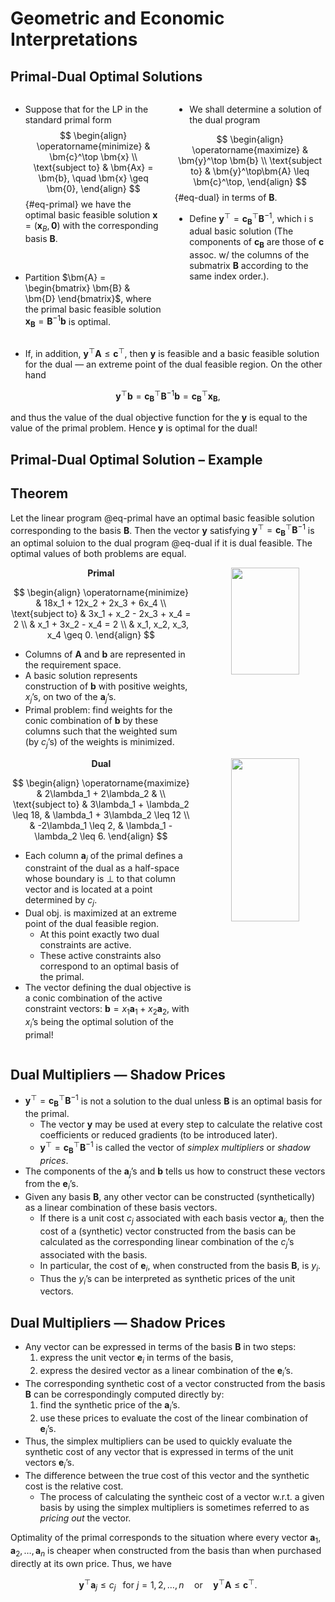 # Geometric and Economic Interpretations

## Primal-Dual Optimal Solutions {.smaller}

:::: {.columns}

::: {.column width="50%"}
* Suppose that for the LP in the standard primal form
$$
\begin{align}
\operatorname{minimize} & \bm{c}^\top \bm{x} \\
\text{subject to} & \bm{Ax} = \bm{b}, \quad \bm{x} \geq \bm{0},
\end{align}
$$ {#eq-primal}
we have the optimal basic feasible solution $\bm{x} = (\bm{x}_B, \bm{0})$ with
the corresponding basis $\bm{B}$.

&nbsp;

* Partition $\bm{A} = \begin{bmatrix} \bm{B} & \bm{D} \end{bmatrix}$, where the
primal basic feasible solution $\bm{x}_{\bm{B}} = \bm{B}^{-1}\bm{b}$ is optimal.
:::

::: {.column width="50%"}
* We shall determine a solution of the dual program

$$
\begin{align}
\operatorname{maximize} & \bm{y}^\top \bm{b} \\
\text{subject to} & \bm{y}^\top\bm{A} \leq \bm{c}^\top,
\end{align}
$$ {#eq-dual}
in terms of $\bm{B}$.

* Define $\bm{y}^\top = \bm{c}_{\bm{B}}^\top \bm{B}^{-1}$, which i s adual basic
solution (The components of $\bm{c}_{\bm{B}}$ are those of $\bm{c}$ assoc. w/
the columns of the submatrix $\bm{B}$ according to the same index order.).
:::

::::

* If, in addition, $\bm{y}^\top\bm{A} \leq \bm{c}^\top$, then $\bm{y}$ is
feasible and a basic feasible solution for the dual &mdash; an extreme point of
the dual feasible region. On the other hand

$$
\bm{y}^\top\bm{b} = \bm{c}_{\bm{B}}^\top \bm{B}^{-1}\bm{b} =
\bm{c}_{\bm{B}}^\top\bm{x}_{\bm{B}},
$$

and thus the value of the dual objective function for the $\bm{y}$ is equal to
the value of the primal problem. Hence $\bm{y}$ is optimal for the dual!


## Primal-Dual Optimal Solution &ndash; Example {.smaller}

::: {.callout-tip icon=false}
## Theorem
Let the linear program @eq-primal have an optimal basic feasible solution
corresponding to the basis $\bm{B}$. Then the vector $\bm{y}$ satisfying
$\bm{y}^\top = \bm{c}_{\bm{B}}^\top \bm{B}^{-1}$ is an optimal soluion to the
dual program @eq-dual if it is dual feasible. The optimal values of both
problems are equal.
:::

::: {.r-stack}

:::: {.columns .fragment .fade-out}

::: {.column width="60%"}
<center> **Primal** </center>
$$
\begin{align}
\operatorname{minimize} & 18x_1 + 12x_2 + 2x_3 + 6x_4 \\
\text{subject to} & 3x_1 + x_2 - 2x_3 + x_4 = 2 \\
& x_1 + 3x_2 - x_4 = 2 \\
& x_1, x_2, x_3, x_4 \geq 0.
\end{align}
$$

::: {.callout-note appearance="minimal"}
* Columns of $\bm{A}$ and $\bm{b}$ are represented in the requirement space.
* A basic solution represents construction of $\bm{b}$ with positive weights,
$x_j$'s, on two of the $\bm{a}_j$'s.
* Primal problem: find weights for the conic combination of $\bm{b}$ by these
columns such that the weighted sum (by $c_j$'s) of the weights is minimized.
:::


:::

::: {.column width="40%"}
<center><img src="contents/assets/fig3_2_left.png" width="75%" /img></center>
:::

::::

:::: {.columns .fragment}

::: {.column width="60%"}
<center> **Dual** </center>
$$
\begin{align}
\operatorname{maximize} & 2\lambda_1 + 2\lambda_2 & \\
\text{subject to} & 3\lambda_1 + \lambda_2 \leq 18, & \lambda_1 + 3\lambda_2 \leq 12 \\
& -2\lambda_1 \leq 2, & \lambda_1 - \lambda_2 \leq 6.
\end{align}
$$

::: {.callout-note appearance="minimal"}
* Each column $\bm{a}_j$ of the primal defines a constraint of the dual as a
half-space whose boundary is $\perp$ to that column vector and is located at a
point determined by $c_j$.
* Dual obj. is maximized at an extreme point of the dual feasible region. 
  - At this point exactly two dual constraints are active.
  - These active constraints also correspond to an optimal basis of the primal.
* The vector defining the dual objective is a conic combination of the active
constraint vectors: $\bm{b} = x_1\bm{a}_1 + x_2\bm{a}_2$, with $x_i$'s being the
optimal solution of the primal!
:::


:::

::: {.column width="40%"}
<center><img src="contents/assets/fig3_2_right.png" width="75%" /img></center>
:::

::::

:::


## Dual Multipliers &mdash; Shadow Prices {.smaller}

* $\bm{y}^\top = \bm{c}_{\bm{B}}^\top \bm{B}^{-1}$ is not a solution to the dual
unless $\bm{B}$ is an optimal basis for the primal.
  - The vector $\bm{y}$ may be used at every step to calculate the relative cost
    coefficients or reduced gradients (to be introduced later).
  - $\bm{y}^\top = \bm{c}_{\bm{B}}^\top \bm{B}^{-1}$ is called the vector of
    _simplex multipliers_ or _shadow prices_.
* The components of the $\bm{a}_j$'s and $\bm{b}$ tells us how to construct
these vectors from the $\bm{e}_i$'s.
* Given any basis $\bm{B}$, any other vector can be constructed (synthetically)
as a linear combination of these basis vectors.
  - If there is a unit cost $c_j$ associated with each basis vector $\bm{a}_j$,
    then the cost of a (synthetic) vector constructed from the basis can be
    calculated as the corresponding linear combination of the $c_j$'s associated
    with the basis.
  - In particular, the cost of $\bm{e}_i$, when constructed from the basis
    $\bm{B}$, is $y_i$.
  - Thus the $y_i$'s can be interpreted as synthetic prices of the unit vectors.


## Dual Multipliers &mdash; Shadow Prices {.smaller}

* Any vector can be expressed in terms of the basis $\bm{B}$ in two steps:
  1. express the unit vector $\bm{e}_i$ in terms of the basis,
  2. express the desired vector as a linear combination of the $\bm{e}_i$'s.
* The corresponding synthetic cost of a vector constructed from the basis
$\bm{B}$ can be correspondingly computed directly by:
  1. find the synthetic price of the $\bm{a}_i$'s.
  2. use these prices to evaluate the cost of the linear combination of
  $\bm{e}_i$'s.
* Thus, the simplex multipliers can be used to quickly evaluate the synthetic
cost of any vector that is expressed in terms of the unit vectors $\bm{e}_i$'s.
* The difference between the true cost of this vector and the synthetic cost is
the relative cost.
  - The process of calculating the syntheic cost of a vector w.r.t. a given
    basis by using the simplex multipliers is sometimes referred to as _pricing
    out_ the vector.

::: {.callout-important appearance="minimal"}
Optimality of the primal corresponds to the situation where every vector
$\bm{a}_1, \bm{a}_2, \ldots, \bm{a}_n$ is cheaper when constructed from the
basis than when purchased directly at its own price. Thus, we have 

$$ \bm{y}^\top \bm{a}_j \leq c_j \;\; \text{ for }  j = 1, 2 , \ldots, n \quad
\text{or} \quad \bm{y}^\top \bm{A} \leq \bm{c}^\top. $$
:::
